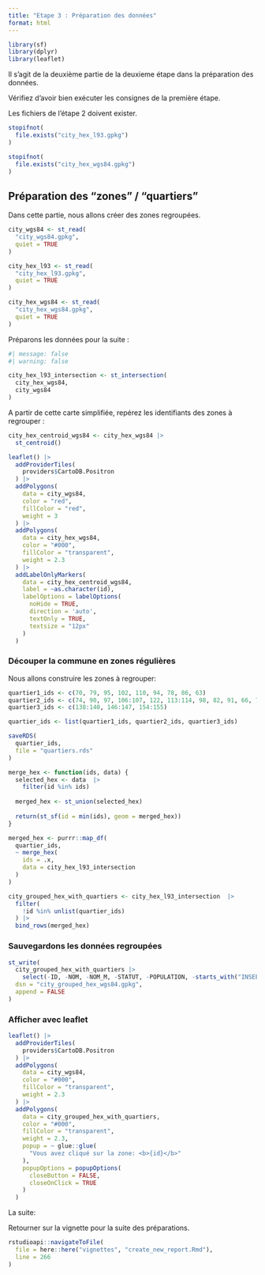 ```yaml
---
title: "Etape 3 : Préparation des données"
format: html
---
```


```r
library(sf)
library(dplyr)
library(leaflet)
```

Il s'agit de la deuxième partie de la deuxieme étape dans la préparation des données. 

Vérifiez d'avoir bien exécuter les consignes de la première étape. 

Les fichiers de l'étape 2 doivent exister. 

```r
stopifnot(
  file.exists("city_hex_l93.gpkg")
)

stopifnot(
  file.exists("city_hex_wgs84.gpkg")
)
```

## Préparation des "zones" / "quartiers" 

Dans cette partie, nous allons créer des zones regroupées. 

```r
city_wgs84 <- st_read(
  "city_wgs84.gpkg",
  quiet = TRUE
)

city_hex_l93 <- st_read(
  "city_hex_l93.gpkg",
  quiet = TRUE
)

city_hex_wgs84 <- st_read(
  "city_hex_wgs84.gpkg",
  quiet = TRUE
)
```

Préparons les données pour la suite :

```r
#| message: false
#| warning: false

city_hex_l93_intersection <- st_intersection(
  city_hex_wgs84,
  city_wgs84
)
```

A partir de cette carte simplifiée, repérez les identifiants des zones à regrouper :

```r
city_hex_centroid_wgs84 <- city_hex_wgs84 |> 
  st_centroid()

leaflet() |>
  addProviderTiles(
    providers$CartoDB.Positron
  ) |>
  addPolygons(
    data = city_wgs84,
    color = "red",
    fillColor = "red",
    weight = 3
  ) |>
  addPolygons(
    data = city_hex_wgs84,
    color = "#000",
    fillColor = "transparent",
    weight = 2.3
  ) |> 
  addLabelOnlyMarkers(
    data = city_hex_centroid_wgs84, 
    label = ~as.character(id),
    labelOptions = labelOptions(
      noHide = TRUE, 
      direction = 'auto',
      textOnly = TRUE, 
      textsize = "12px"
    )
  )
```

### Découper la commune en zones régulières

Nous allons construire les zones à regrouper: 

```r
quartier1_ids <- c(70, 79, 95, 102, 110, 94, 78, 86, 63)
quartier2_ids <- c(74, 90, 97, 106:107, 122, 113:114, 98, 82, 91, 66, 75)
quartier3_ids <- c(138:140, 146:147, 154:155)

quartier_ids <- list(quartier1_ids, quartier2_ids, quartier3_ids)

saveRDS(
  quartier_ids,
  file = "quartiers.rds"
)
```

```r
merge_hex <- function(ids, data) {
  selected_hex <- data  |> 
    filter(id %in% ids)
  
  merged_hex <- st_union(selected_hex)
  
  return(st_sf(id = min(ids), geom = merged_hex))
}
```


```r
merged_hex <- purrr::map_df(
  quartier_ids, 
  ~ merge_hex(
    ids = .x,
    data = city_hex_l93_intersection
  )
)
```


```r
city_grouped_hex_with_quartiers <- city_hex_l93_intersection  |> 
  filter(
    !id %in% unlist(quartier_ids)
  ) |> 
  bind_rows(merged_hex)
```

### Sauvegardons les données regroupées

```r
st_write(
  city_grouped_hex_with_quartiers |> 
    select(-ID, -NOM, -NOM_M, -STATUT, -POPULATION, -starts_with("INSEE"), -SIREN_EPCI), 
  dsn = "city_grouped_hex_wgs84.gpkg", 
  append = FALSE
)
```

### Afficher avec leaflet

```r
leaflet() |>
  addProviderTiles(
    providers$CartoDB.Positron
  ) |>
  addPolygons(
    data = city_wgs84,
    color = "#000",
    fillColor = "transparent",
    weight = 2.3
  ) |>
  addPolygons(
    data = city_grouped_hex_with_quartiers,
    color = "#000",
    fillColor = "transparent",
    weight = 2.3,
    popup = ~ glue::glue(
      "Vous avez cliqué sur la zone: <b>{id}</b>"
    ),
    popupOptions = popupOptions(
      closeButton = FALSE,
      closeOnClick = TRUE
    )
  )
```

La suite: 

Retourner sur la vignette pour la suite des préparations.

```r
rstudioapi::navigateToFile(
  file = here::here("vignettes", "create_new_report.Rmd"),
  line = 266
)
```
